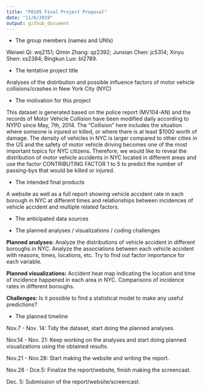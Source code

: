 ```yaml
---
title: "P8105 Final Project Proposal"
date: "11/6/2019"
output: github_document
---
```



* The group members (names and UNIs)

Weiwei Qi: wq2151; Qimin Zhang: qz2392; Junxian Chen: jc5314; Xinyu Shen: xs2384; Bingkun Luo: bl2789.

* The tentative project title

Analyses of the distribution and possible influence factors of motor vehicle collisions/crashes in New York City (NYC)


* The motivation for this project

This dataset is generated based on the police report (MV104-AN) and the records of Motor Vehicle Collision have been modified daily according to NYPD since May, 7th, 2014. The “Collision” here includes the situation where someone is injured or killed, or where there is at least $1000 worth of damage. The density of vehicles in NYC is larger compared to other cities in the US and the safety of motor vehicle driving becomes one of the most important topics for NYC citizens.  Therefore, we would like to reveal the distribution of motor vehicle accidents in NYC located in different areas and use the factor CONTRIBUTING FACTOR 1 to 5 to predict the number of passing-bys that would be killed or injured. 

* The intended final products

A website as well as a full report showing vehicle accident rate in each borough in NYC at different times and relationships between incidences of vehicle accident and multiple related factors.


* The anticipated data sources


* The planned analyses / visualizations / coding challenges

**Planned analyses:** Analyze the distributions of vehicle accident in different boroughs in NYC. Analyze the associations between each vehicle accident with reasons, times, locations, etc. Try to find out factor importance for each variable.

**Planned visualizations:** Accident heat map indicating the location and time of incidence happened in each area in NYC. Comparisons of incidence rates in different boroughs.

**Challenges:**  Is it possible to find a statistical model to make any useful predictions?

* The planned timeline

Nov.7 - Nov. 14: Tidy the dataset, start doing the planned analyses.


Nov.14 - Nov. 21: Keep working on the analyses and start doing planned visualizations using the obtained results.

Nov.21 - Nov.28: Start making the website and writing the report.

Nov.28 - Dce.5: Finalize the report/website, finish making the screencast.

Dec. 5: Submission of the report/website/screencast.


